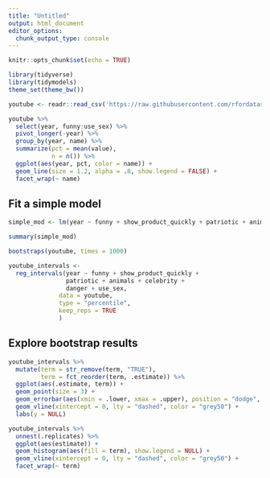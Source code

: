 ```yaml
---
title: "Untitled"
output: html_document
editor_options: 
  chunk_output_type: console
---
```


```r
knitr::opts_chunk$set(echo = TRUE)
```

```r
library(tidyverse)
library(tidymodels)
theme_set(theme_bw())

youtube <- readr::read_csv('https://raw.githubusercontent.com/rfordatascience/tidytuesday/master/data/2021/2021-03-02/youtube.csv')
```



```r
youtube %>% 
  select(year, funny:use_sex) %>% 
  pivot_longer(-year) %>% 
  group_by(year, name) %>% 
  summarize(pct = mean(value), 
            n = n()) %>% 
  ggplot(aes(year, pct, color = name)) +
  geom_line(size = 1.2, alpha = .8, show.legend = FALSE) +
  facet_wrap(~ name)
```

## Fit a simple model

```r
simple_mod <- lm(year ~ funny + show_product_quickly + patriotic + animals + celebrity + danger + use_sex, data = youtube)

summary(simple_mod)
```

```r
bootstraps(youtube, times = 1000)
```

```r
youtube_intervals <- 
  reg_intervals(year ~ funny + show_product_quickly + 
                patriotic + animals + celebrity + 
                danger + use_sex, 
              data = youtube, 
              type = "percentile", 
              keep_reps = TRUE
              )
```



## Explore bootstrap results


```r
youtube_intervals %>% 
  mutate(term = str_remove(term, "TRUE"), 
         term = fct_reorder(term, .estimate)) %>% 
  ggplot(aes(.estimate, term)) +
  geom_point(size = 3) +
  geom_errorbar(aes(xmin = .lower, xmax = .upper), position = "dodge", width = 0.25) +
  geom_vline(xintercept = 0, lty = "dashed", color = "grey50") +
  labs(y = NULL)
```

```r
youtube_intervals %>% 
  unnest(.replicates) %>% 
  ggplot(aes(estimate)) +
  geom_histogram(aes(fill = term), show.legend = NULL) +
  geom_vline(xintercept = 0, lty = "dashed", color = "grey50") +
  facet_wrap(~ term)
```






